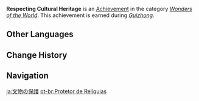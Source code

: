 {{Achievement Infobox
|title        = 
|id           = 84016
|order id     = 4017
|category     = Wonders of the World
|description  = You failed to find the Cocogoat... but manage to repair a mechanism.
|requirements = Earned during ''[[Guizhong (Archon Quest)|Guizhong]].''
|primogems    = 5
|tracking     = 
|hidden       = 1
|quest        = Farewell, Archaic Lord
|type         = Quest
}}
'''Respecting Cultural Heritage''' is an [[Achievement]] in the category ''[[Wonders of the World]]''. This achievement is earned during ''[[Guizhong (Archon Quest)|Guizhong]].''
<!--
==Trivia==

==Video Guides==
{{EVT
|video1   = 
|caption1 = 
}}
-->
==Other Languages==
{{Other Languages
|en      = Respecting Cultural Heritage
|zhs     = 文物保护
|zhs_rm  = Wénwù Bǎohù
|zht     = 文物保護
|zht_rm  = Wénwù Bǎohù
|zh_tl   = 
|ja      = 文物の保護
|ja_rm   = Bunbutsu no Hogo
|ja_tl   = Protection of Cultural Heritage
|ko      = 유물 보전
|ko_rm   = Yumul Bojeon
|ko_tl   = Relic Conservation
|es      = Protector de reliquias
|es_tl   = Relic Protector
|fr      = Restauration des monuments historiques
|fr_tl   = Restoration of Historical Monuments
|ru      = Уважение к культурному наследию
|ru_tl   = Respect for Cultural Heritage
|th      = คุ้มกันวัตถุโบราณ
|th_rm   = 
|th_tl   = 
|vi      = Bảo Vệ Văn Vật
|vi_tl   = 
|de      = Schutz von Kulturgütern
|de_tl   = Protection of Cultural Heritage
|id      = Perlindungan Peninggalan Budaya
|id_tl   = Cultural Heritage Protection
|pt      = Protetor de Relíquias
|pt_tl   = 
|tr      = Kültürel Mirasa Saygı
|tr_tl   = 
|it      = Rispetto per i beni culturali
|it_tl   = 
}}

==Change History==
{{Change History|1.0}}
<!--
==References==
{{Reflist}}
-->
==Navigation==
{{Achievement Navbox|Wonders of the World|Quest}}

[[ja:文物の保護]]
[[pt-br:Protetor de Relíquias]]